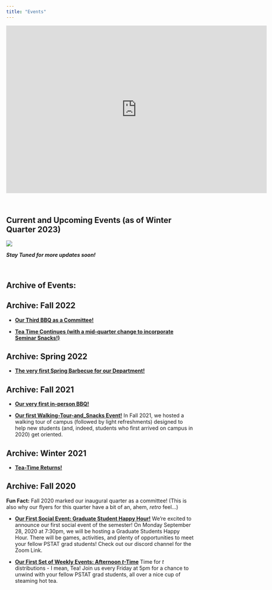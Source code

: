 ```yaml
---
title: "Events"
---
```


<iframe src="https://calendar.google.com/calendar/embed?src=pstat.grad.committee%40gmail.com&ctz=America%2FLos_Angeles" style="border: 0" width="700" height="450" frameborder="0" scrolling="no"></iframe>

\

## Current and Upcoming Events (as of Winter Quarter 2023)

<!-- <img src="../Images/Event_Flyers/w23_tea.png" alt="Winter 2023 Tea Time Flyer" width = "350cm"> -->

![]("../Images/Event_Flyers/w23_tea.png")

_**Stay Tuned for more updates soon!**_


\

## Archive of Events:

::: {.callout-note appearance="default" collapse="true"}

## Archive: Fall 2022


- <a href="../Images/Event_Flyers/Archives/F22/Fall22_BBQ.png" target="_blank"><b>Our Third BBQ as  a Committee!</b></a> 

- <a href="../Images/Event_Flyers/Archives/F22/f22_tea_updated.png" target="_blank"><b>Tea Time Continues (with a mid-quarter change to incorporate Seminar Snacks!)</b></a> 

:::


::: {.callout-note appearance="default" collapse="true"}

## Archive: Spring 2022


- <a href="../Images/Event_Flyers/Archives/SP22/sp22_bbq.png" target="_blank"><b>The very first Spring Barbecue for our Department!</b></a> 

:::

::: {.callout-note appearance="default" collapse="true"}

## Archive: Fall 2021


- <a href="../Images/Event_Flyers/Archives/F21/f21_bbq.png" target="_blank"><b>Our very first in-person BBQ!</b></a> 

- <a href="../Images/Event_Flyers/Archives/F21/tour_and_snacks.png" target="_blank"><b>Our first Walking-Tour-and_Snacks Event!</b></a> In Fall 2021, we hosted a walking tour of campus (followed by light refreshments) designed to help new students (and, indeed, students who first arrived on campus in 2020) get oriented.

:::


::: {.callout-note appearance="default" collapse="true"}

## Archive: Winter 2021


- <a href="../Images/Event_Flyers/Archives/W21/w21_tea_time.png" target="_blank"><b>Tea-Time Returns!</b></a> 

:::


::: {.callout-note appearance="default" collapse="true"}

## Archive: Fall 2020

**Fun Fact:** Fall 2020 marked our inaugural quarter as a committee! (This is also why our flyers for this quarter have a bit of an, ahem, *retro* feel...)

- <a href="../Images/Event_Flyers/Archives/F20/Grad_Happy_Hour.png" target="_blank"><b>Our First Social Event: Graduate Student Happy Hour!</b></a> We're excited to announce our first social event of the semester! On Monday September 28, 2020 at 7:30pm, we will be hosting a Graduate Students Happy Hour. There will be games, activities, and plenty of opportunities to meet your fellow PSTAT grad students! Check out our discord channel for the Zoom Link.

- <a href="../Images/Event_Flyers/Archives/F20/tea_final_flyer.png" target="_blank"><b>Our First Set of Weekly Events: Afternoon <i>t</i>-Time</b></a> Time for *t* distributions - I mean, Tea! Join us every Friday at 5pm for a chance to unwind with your fellow PSTAT grad students, all over a nice cup of steaming hot tea. 


:::
